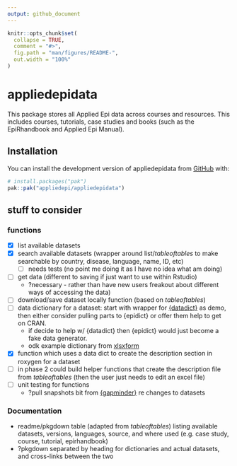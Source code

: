 ```yaml
---
output: github_document
---
```


<!-- README.md is generated from README.Rmd. Please edit that file -->

```r
knitr::opts_chunk$set(
  collapse = TRUE,
  comment = "#>",
  fig.path = "man/figures/README-",
  out.width = "100%"
)
```

# appliedepidata

<!-- badges: start -->
<!-- badges: end -->

This package stores all Applied Epi data across courses and resources. 
This includes courses, tutorials, case studies and books (such as the EpiRhandbook 
and Applied Epi Manual).  

## Installation

You can install the development version of appliedepidata from [GitHub](https://github.com/) with:

``` r
# install.packages("pak")
pak::pak("appliedepi/appliedepidata")
```

## stuff to consider

### functions 
- [x] list available datasets  
- [x] search available datasets (wrapper around list/*tableoftables* to make searchable by country, disease, language, name, ID, etc)
  - [ ] needs tests (no point me doing it as I have no idea what am doing)
- [ ] get data (different to saving if just want to use within Rstudio) 
  - ?necessary - rather than have new users freakout about different ways of accessing the data)
- [ ] download/save dataset locally function (based on *tableoftables*)
- [ ] data dictionary for a dataset: start with wrapper for  [{datadict}](https://github.com/epicentre-msf/datadict) as demo, then either consider pulling parts to {epidict} or offer them help to get on CRAN. 
  - if decide to help w/ {datadict} then {epidict} would just become a fake data generator. 
  - odk example dictionary from [xlsxform](https://docs.getodk.org/xlsform/)
- [x] function which uses a data dict to create the description section in roxygen for a dataset
- [ ] in phase 2 could build helper functions that create the description file from *tableoftables* (then the user just needs to edit an excel file) 
- [ ] unit testing for functions
  - ?pull snapshots bit from [{gapminder}](https://github.com/jennybc/gapminder/) re changes to datasets

### Documentation 

- readme/pkgdown table (adapted from *tableoftables*) listing available datasets, versions, languages, source, and where used (e.g. case study, course, tutorial, epirhandbook)  
- ?pkgdown separated by heading for dictionaries and actual datasets, and cross-links between the two


